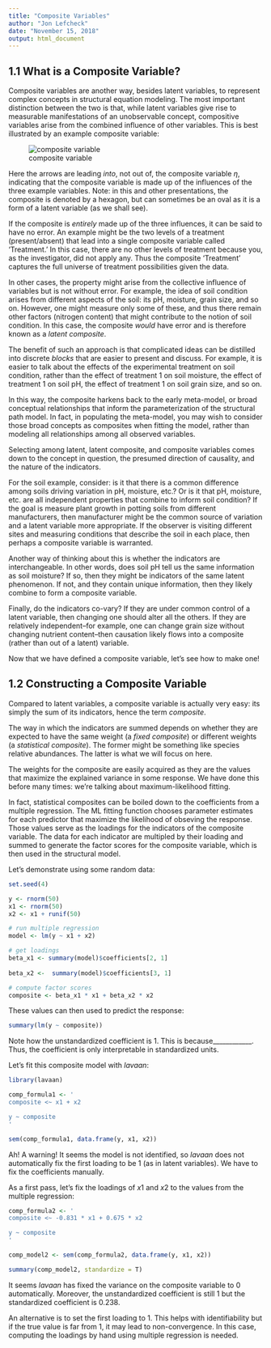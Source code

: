 ```yaml
---
title: "Composite Variables"
author: "Jon Lefcheck"
date: "November 15, 2018"
output: html_document
---
```


## 1.1 What is a Composite Variable?

Composite variables are another way, besides latent variables, to represent complex concepts in structural equation modeling. The most important distinction between the two is that, while latent variables give rise to measurable manifestations of an unobservable concept, compositive variables arise from the combined influence of other variables. This is best illustrated by an example composite variable:

![composite variable](https://raw.githubusercontent.com/jslefche/sem_book/master/img/composite_variable_composite.png)

Here the arrows are leading *into*, not out of, the composite variable $\eta$, indicating that the composite variable is made up of the influences of the three example variables. Note: in this and other presentations, the composite is denoted by a hexagon, but can sometimes be an oval as it is a form of a latent variable (as we shall see).

If the composite is *entirely* made up of the three influences, it can be said to have no error. An example might be the two levels of a treatment (present/absent) that lead into a single composite variable called 'Treatment.' In this case, there are no other levels of treatment because you, as the investigator, did not apply any. Thus the composite 'Treatment' captures the full universe of treatment possibilities given the data.

In other cases, the property might arise from the collective influence of variables but is not without error. For example, the idea of soil condition arises from different aspects of the soil: its pH, moisture, grain size, and so on. However, one might measure only some of these, and thus there remain other factors (nitrogen content) that might contribute to the notion of soil condition. In this case, the composite *would* have error and is therefore known as a *latent composite*.

The benefit of such an approach is that complicated ideas can be distilled into discrete *blocks* that are easier to present and discuss. For example, it is easier to talk about the effects of the experimental treatment on soil condition, rather than the effect of treatment 1 on soil moisture, the effect of treatment 1 on soil pH, the effect of treatment 1 on soil grain size, and so on.

In this way, the composite harkens back to the early meta-model, or broad conceptual relationships that inform the parameterization of the structural path model. In fact, in populating the meta-model, you may wish to consider those broad concepts as composites when fitting the model, rather than modeling all relationships among all observed variables.

Selecting among latent, latent composite, and composite variables comes down to the concept in question, the presumed direction of causality, and the nature of the indicators.

For the soil example, consider: is it that there is a common difference among soils driving variation in pH, moisture, etc.? Or is it that pH, moisture, etc. are all independent properties that combine to inform soil condition? If the goal is measure plant growth in potting soils from different manufacturers, then manufacturer might be the common source of variation and a latent variable more appropriate. If the observer is visiting different sites and measuring conditions that describe the soil in each place, then perhaps a composite variable is warranted.

Another way of thinking about this is whether the indicators are interchangeable. In other words, does soil pH tell us the same information as soil moisture? If so, then they might be indicators of the same latent phenomenon. If not, and they contain unique information, then they likely combine to form a composite variable.

Finally, do the indicators co-vary? If they are under common control of a latent variable, then changing one should alter all the others. If they are relatively independent--for example, one can change grain size without changing nutrient content--then causation likely flows into a composite (rather than out of a latent) variable.

Now that we have defined a composite variable, let's see how to make one!

## 1.2 Constructing a Composite Variable

Compared to latent variables, a composite variable is actually very easy: its simply the sum of its indicators, hence the term *composite*.

The way in which the indicators are summed depends on whether they are expected to have the same weight (a *fixed composite*) or different weights (a *statistical composite*). The former might be something like species relative abundances. The latter is what we will focus on here.

The weights for the composite are easily acquired as they are the values that maximize the explained variance in some response. We have done this before many times: we're talking about maximum-likelihood fitting.

In fact, statistical composites can be boiled down to the coefficients from a multiple regression. The ML fitting function chooses parameter estimates for each predictor that maximize the likelihood of obseving the response. Those values serve as the loadings for the indicators of the composite variable. The data for each indicator are multipled by their loading and summed to generate the factor scores for the composite variable, which is then used in the structural model.

Let's demonstrate using some random data:

```r
set.seed(4)

y <- rnorm(50)
x1 <- rnorm(50)
x2 <- x1 + runif(50)

# run multiple regression
model <- lm(y ~ x1 + x2)

# get loadings
beta_x1 <- summary(model)$coefficients[2, 1]
  
beta_x2 <-  summary(model)$coefficients[3, 1]

# compute factor scores
composite <- beta_x1 * x1 + beta_x2 * x2
```

These values can then used to predict the response:

```r
summary(lm(y ~ composite))
```

Note how the unstandardized coefficient is 1. This is because____________. Thus, the coefficient is only interpretable in standardized units.

Let's fit this composite model with *lavaan*:

```r
library(lavaan)

comp_formula1 <- '
composite <~ x1 + x2

y ~ composite
'

sem(comp_formula1, data.frame(y, x1, x2))
```

Ah! A warning! It seems the model is not identified, so *lavaan* does not automatically fix the first loading to be 1 (as in latent variables). We have to fix the coefficients manually.

As a first pass, let's fix the loadings of $x1$ and $x2$ to the values from the multiple regression:

```r
comp_formula2 <- '
composite <~ -0.831 * x1 + 0.675 * x2

y ~ composite
'

comp_model2 <- sem(comp_formula2, data.frame(y, x1, x2))

summary(comp_model2, standardize = T)
```

It seems *lavaan* has fixed the variance on the composite variable to 0 automatically. Moreover, the unstandardized coefficient is still 1 but the standardized coefficient is 0.238. 

An alternative is to set the first loading to 1. This helps with identifiability but if the true value is far from 1, it may lead to non-convergence. In this case, computing the loadings by hand using multiple regression is needed.


